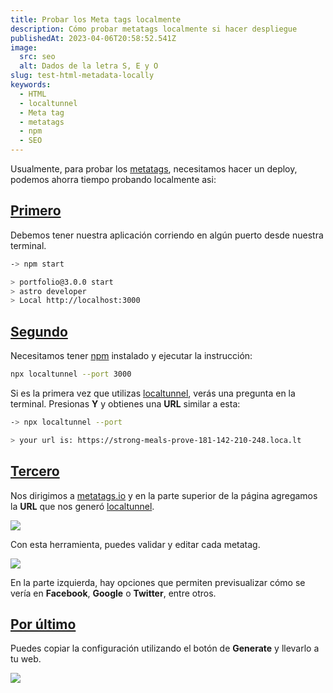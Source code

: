 ```yaml
---
title: Probar los Meta tags localmente
description: Cómo probar metatags localmente si hacer despliegue
publishedAt: 2023-04-06T20:58:52.541Z
image:
  src: seo
  alt: Dados de la letra S, E y O
slug: test-html-metadata-locally
keywords:
  - HTML
  - localtunnel
  - Meta tag
  - metatags
  - npm
  - SEO
---
```



<Picture src={frontmatter.image.src} alt={frontmatter.image.alt} />

Usualmente, para probar los [metatags](https://developer.mozilla.org/en-US/docs/Web/HTML/Element/meta), necesitamos hacer un deploy, podemos ahorra tiempo probando localmente asi:

## [Primero](#first)

Debemos tener nuestra aplicación corriendo en algún puerto desde nuestra terminal.

```bash
-> npm start

> portfolio@3.0.0 start
> astro developer
> Local http://localhost:3000
```

## [Segundo](#second)

Necesitamos tener [npm](https://nodejs.org/en/download) instalado y ejecutar la instrucción:

```bash
npx localtunnel --port 3000
```

Si es la primera vez que utilizas [localtunnel](https://theboroer.github.io/localtunnel-www/), verás una pregunta en la terminal. Presionas **Y** y obtienes una **URL** similar a esta:

```bash
-> npx localtunnel --port

> your url is: https://strong-meals-prove-181-142-210-248.loca.lt
```

## [Tercero](#third)

Nos dirigimos a [metatags.io](https://metatags.io/) y en la parte superior de la página agregamos la **URL** que nos generó [localtunnel](https://theboroer.github.io/localtunnel-www/).

![](/assets/test-metatags/metatag-search-bar.png)

Con esta herramienta, puedes validar y editar cada metatag.

![](/assets/test-metatags/metatags-preview.png)

En la parte izquierda, hay opciones que permiten previsualizar cómo se vería en **Facebook**, **Google** o **Twitter**, entre otros.

## [Por último](#last)
Puedes copiar la configuración utilizando el botón de **Generate** y llevarlo a tu web.

![](/assets/test-metatags/metatags-generated.png)
